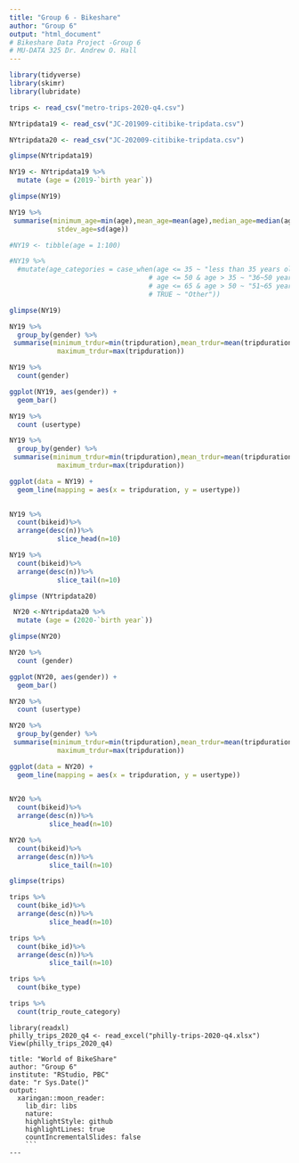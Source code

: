 ```yaml
---
title: "Group 6 - Bikeshare"
author: "Group 6"
output: "html_document"
# Bikeshare Data Project -Group 6
# MU-DATA 325 Dr. Andrew O. Hall
---
```


```r
library(tidyverse)
library(skimr)
library(lubridate)
```


```r
trips <- read_csv("metro-trips-2020-q4.csv")
```

```r
NYtripdata19 <- read_csv("JC-201909-citibike-tripdata.csv")
```
```r
NYtripdata20 <- read_csv("JC-202009-citibike-tripdata.csv")
```

```r
glimpse(NYtripdata19)
```
```r
NY19 <- NYtripdata19 %>% 
  mutate (age = (2019-`birth year`))
```
```r
glimpse(NY19)
```



```r
NY19 %>%  
 summarise(minimum_age=min(age),mean_age=mean(age),median_age=median(age), 
            stdev_age=sd(age))
```
```r
#NY19 <- tibble(age = 1:100)

#NY19 %>% 
  #mutate(age_categories = case_when(age <= 35 ~ "less than 35 years old",
                                   # age <= 50 & age > 35 ~ "36~50 years old",
                                   # age <= 65 & age > 50 ~ "51~65 years old",
                                   # TRUE ~ "Other"))
```
 
```r
glimpse(NY19)
```
```r
NY19 %>%
  group_by(gender) %>%
 summarise(minimum_trdur=min(tripduration),mean_trdur=mean(tripduration),median_trdur=median(tripduration), 
            maximum_trdur=max(tripduration))

```



```r
NY19 %>%
  count(gender)
```

```r
ggplot(NY19, aes(gender)) +
  geom_bar()
```

```r
NY19 %>%
  count (usertype)
```

```r
NY19 %>%
  group_by(gender) %>%
 summarise(minimum_trdur=min(tripduration),mean_trdur=mean(tripduration),median_trdur=median(tripduration), 
            maximum_trdur=max(tripduration))

```


```r
ggplot(data = NY19) + 
  geom_line(mapping = aes(x = tripduration, y = usertype))  
  
```

```r
NY19 %>%
  count(bikeid)%>%
  arrange(desc(n))%>%
            slice_head(n=10)
```

```r
NY19 %>%
  count(bikeid)%>%
  arrange(desc(n))%>%
            slice_tail(n=10)
```

```r
glimpse (NYtripdata20)
```


```r
 NY20 <-NYtripdata20 %>% 
  mutate (age = (2020-`birth year`))
```

```r
glimpse(NY20)
```

```r
NY20 %>%
  count (gender)
```

```r
ggplot(NY20, aes(gender)) +
  geom_bar()
```








```r
NY20 %>%
  count (usertype)
```

```r
NY20 %>%
  group_by(gender) %>%
 summarise(minimum_trdur=min(tripduration),mean_trdur=mean(tripduration),median_trdur=median(tripduration), 
            maximum_trdur=max(tripduration))
```
```r
ggplot(data = NY20) + 
  geom_line(mapping = aes(x = tripduration, y = usertype))  
  
```


```r
NY20 %>%
  count(bikeid)%>%
  arrange(desc(n))%>%
          slice_head(n=10)
```

```r
NY20 %>%
  count(bikeid)%>%
  arrange(desc(n))%>%
          slice_tail(n=10)
```

```r
glimpse(trips)
```

```r
trips %>%
  count(bike_id)%>%
  arrange(desc(n))%>%
          slice_head(n=10)
```

```r
trips %>%
  count(bike_id)%>%
  arrange(desc(n))%>%
          slice_tail(n=10)
```
```r
trips %>%
  count(bike_type)
```
```r
trips %>%
  count(trip_route_category)
```
```
library(readxl)
philly_trips_2020_q4 <- read_excel("philly-trips-2020-q4.xlsx")
View(philly_trips_2020_q4)
```
```
title: "World of BikeShare"
author: "Group 6"
institute: "RStudio, PBC"
date: "r Sys.Date()"
output:
  xaringan::moon_reader:
    lib_dir: libs
    nature:
    highlightStyle: github
    highlightLines: true
    countIncrementalSlides: false
    ```
---




```